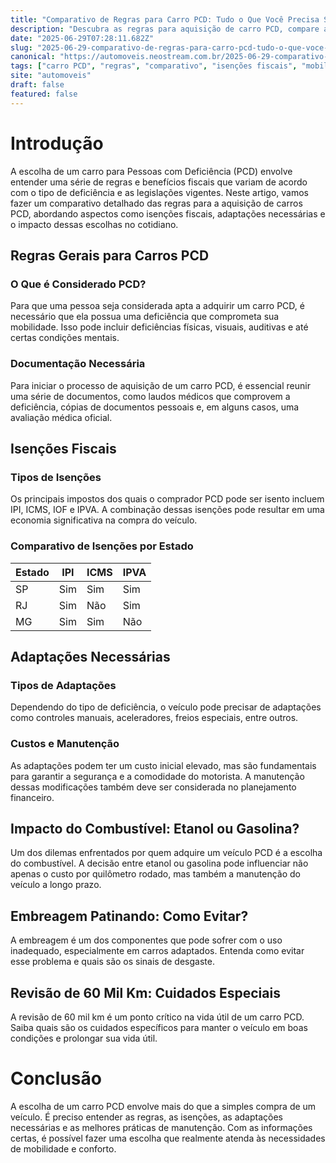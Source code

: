 ```yaml
---
title: "Comparativo de Regras para Carro PCD: Tudo o Que Você Precisa Saber"
description: "Descubra as regras para aquisição de carro PCD, compare as diferenças e entenda as implicações dessa escolha em nosso guia completo."
date: "2025-06-29T07:28:11.682Z"
slug: "2025-06-29-comparativo-de-regras-para-carro-pcd-tudo-o-que-voce-precisa-saber"
canonical: "https://automoveis.neostream.com.br/2025-06-29-comparativo-de-regras-para-carro-pcd-tudo-o-que-voce-precisa-saber"
tags: ["carro PCD", "regras", "comparativo", "isenções fiscais", "mobilidade"]
site: "automoveis"
draft: false
featured: false
---
```


# Introdução

A escolha de um carro para Pessoas com Deficiência (PCD) envolve entender uma série de regras e benefícios fiscais que variam de acordo com o tipo de deficiência e as legislações vigentes. Neste artigo, vamos fazer um comparativo detalhado das regras para a aquisição de carros PCD, abordando aspectos como isenções fiscais, adaptações necessárias e o impacto dessas escolhas no cotidiano.

## Regras Gerais para Carros PCD

### O Que é Considerado PCD?

Para que uma pessoa seja considerada apta a adquirir um carro PCD, é necessário que ela possua uma deficiência que comprometa sua mobilidade. Isso pode incluir deficiências físicas, visuais, auditivas e até certas condições mentais.

### Documentação Necessária

Para iniciar o processo de aquisição de um carro PCD, é essencial reunir uma série de documentos, como laudos médicos que comprovem a deficiência, cópias de documentos pessoais e, em alguns casos, uma avaliação médica oficial.

## Isenções Fiscais

### Tipos de Isenções

Os principais impostos dos quais o comprador PCD pode ser isento incluem IPI, ICMS, IOF e IPVA. A combinação dessas isenções pode resultar em uma economia significativa na compra do veículo.

### Comparativo de Isenções por Estado

| Estado | IPI | ICMS | IPVA |
|--------|-----|------|------|
| SP     | Sim | Sim  | Sim  |
| RJ     | Sim | Não  | Sim  |
| MG     | Sim | Sim  | Não  |

## Adaptações Necessárias

### Tipos de Adaptações

Dependendo do tipo de deficiência, o veículo pode precisar de adaptações como controles manuais, aceleradores, freios especiais, entre outros.

### Custos e Manutenção

As adaptações podem ter um custo inicial elevado, mas são fundamentais para garantir a segurança e a comodidade do motorista. A manutenção dessas modificações também deve ser considerada no planejamento financeiro.

## Impacto do Combustível: Etanol ou Gasolina?

Um dos dilemas enfrentados por quem adquire um veículo PCD é a escolha do combustível. A decisão entre etanol ou gasolina pode influenciar não apenas o custo por quilômetro rodado, mas também a manutenção do veículo a longo prazo.

## Embreagem Patinando: Como Evitar?

A embreagem é um dos componentes que pode sofrer com o uso inadequado, especialmente em carros adaptados. Entenda como evitar esse problema e quais são os sinais de desgaste.

## Revisão de 60 Mil Km: Cuidados Especiais

A revisão de 60 mil km é um ponto crítico na vida útil de um carro PCD. Saiba quais são os cuidados específicos para manter o veículo em boas condições e prolongar sua vida útil.

# Conclusão

A escolha de um carro PCD envolve mais do que a simples compra de um veículo. É preciso entender as regras, as isenções, as adaptações necessárias e as melhores práticas de manutenção. Com as informações certas, é possível fazer uma escolha que realmente atenda às necessidades de mobilidade e conforto.